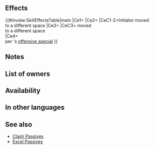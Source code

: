 {{Passive
|name=Atk/Spd Excel
|type=A
|exclusive=0
|canUseWeapon={{WeaponList|Close}}
|canUseMove={{MoveList|exclude=Armored}}
|properties=random_owner
|1name=Atk/Spd Excel
|alt1name=Atk Spd Excel
|1tagid=SID_攻撃速さの突破
|1effect=If unit or foe initiates combat after moving to a different space, grants Atk/Spd+6 and Atk/Spd+X to unit during combat (X = number of spaces from start position to end position of whoever initiated combat; max 4), and also, if unit initiates combat, reduces damage from foe's attacks by X × 3 during combat (excluding area-of-effect Specials). If foe's attack triggers foe's Special, reduces damage dealt to unit by X × 3 during combat (excluding area-of-effect Specials).
|1cost=300
|1required=Atk/Spd Clash 3
}}
==Effects==
{{#invoke:SkillEffectsTable|main
|Ce1={{Eft|Temporary buffs|Atk/Spd|6}}
|Ce2={{Eft|Temporary buffs|Atk/Spd|Spaces initiator moved|max=4}}
|CeC1-2=Initiator moved<br>to a different space
|Ce3={{Eft|Damage Reduction|3 x Spaces {{Tgt|Unit}} moved|max=12}}
|CeC3={{Tgt|Unit}} moved<br>to a different space<br>
|Ce4={{Eft|Damage Reduction|3 x Spaces initiator moved|max=12}}<br>per {{Tgt|Foe}}'s [[offensive special]]
}}
==Notes==
{{SpacesFromStarttoEnd}}
{{Temporary buffs}}
{{FlatDamageReduction}}
==List of owners==
{{Skill Hero List}}
==Availability==
{{PassiveFocusList}}
{{PassiveDistributionList}}
{{PassiveCombatManualList}}
==In other languages==
{{OtherLanguages
|english=Atk/Spd Excel
|japanese=攻撃速さの突破
|german=A/G-Elite
|spanishEU=Auge Ata/Vel
|spanishLA=Despunte A/V
|french=Percée Atq/Vit
|italian=Eccesso Att/Vel
|chineseTW=攻擊速度突破
|portuguese=Profusão A/V
}}
==See also==
{{See also skills|cond=(Description LIKE '%if unit or foe initiates combat after moving to a different space%' OR Description LIKE '%=%number of spaces from start position to end position%' OR Description LIKE '%=%number of spaces moved%') AND Description NOT LIKE '%transforms%if X ≥ 5%' AND (Exclusive=1 AND Name NOT LIKE '%+' AND Properties HOLDS NOT 'arcane')}}
* [[Clash Passives]]
* [[Excel Passives]]
{{Passives Navbox|A}}